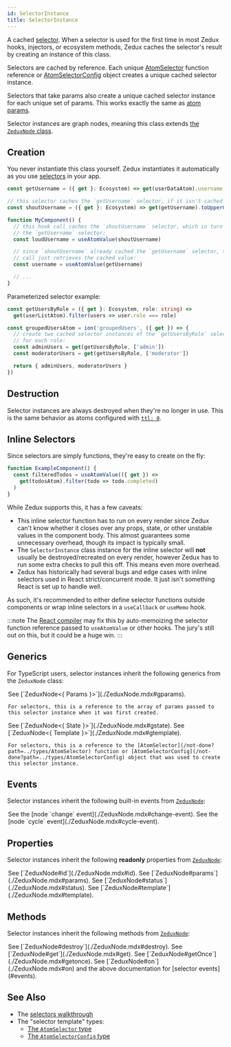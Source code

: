 ```yaml
---
id: SelectorInstance
title: SelectorInstance
---
```



A cached [selector](/not-done?path=../types/AtomSelector). When a selector is used for the first time in most Zedux hooks, injectors, or ecosystem methods, Zedux caches the selector's result by creating an instance of this class.

Selectors are cached by reference. Each unique [AtomSelector](/not-done?path=../types/AtomSelector) function reference or [AtomSelectorConfig](/not-done?path=../types/AtomSelectorConfig) object creates a unique cached selector instance.

Selectors that take params also create a unique cached selector instance for each unique set of params. This works exactly the same as [atom params](./AtomInstance#params).

Selector instances are graph nodes, meaning this class extends [the `ZeduxNode` class](./ZeduxNode.mdx).

## Creation

You never instantiate this class yourself. Zedux instantiates it automatically as you use [selectors](/not-done?path=../types/AtomSelector) in your app.

```ts
const getUsername = ({ get }: Ecosystem) => get(userDataAtom).username

// this selector caches the `getUsername` selector, if it isn't cached yet:
const shoutUsername = ({ get }: Ecosystem) => get(getUsername).toUpperCase()

function MyComponent() {
  // this hook call caches the `shoutUsername` selector, which in turn caches
  // the `getUsername` selector:
  const loudUsername = useAtomValue(shoutUsername)

  // since `shoutUsername` already cached the `getUsername` selector, this hook
  // call just retrieves the cached value:
  const username = useAtomValue(getUsername)

  // ...
}
```

Parameterized selector example:

```ts
const getUsersByRole = ({ get }: Ecosystem, role: string) =>
  get(userListAtom).filter(users => user.role === role)

const groupedUsersAtom = ion('groupedUsers', ({ get }) => {
  // create two cached selector instances of the `getUsersByRole` selector, one
  // for each role:
  const adminUsers = get(getUsersByRole, ['admin'])
  const moderatorUsers = get(getUsersByRole, ['moderator'])

  return { adminUsers, moderatorUsers }
})
```

## Destruction

Selector instances are always destroyed when they're no longer in use. This is the same behavior as atoms configured with [`ttl: 0`](./AtomInstance#ttl).

## Inline Selectors

Since selectors are simply functions, they're easy to create on the fly:

```ts
function ExampleComponent() {
  const filteredTodos = useAtomValue(({ get }) =>
    get(todosAtom).filter(todo => todo.completed)
  )
}
```

While Zedux supports this, it has a few caveats:

- This inline selector function has to run on every render since Zedux can't know whether it closes over any props, state, or other unstable values in the component body. This almost guarantees some unnecessary overhead, though its impact is typically small.
- The `SelectorInstance` class instance for the inline selector will **not** usually be destroyed/recreated on every render, however Zedux has to run some extra checks to pull this off. This means even more overhead.
- Zedux has historically had several bugs and edge cases with inline selectors used in React strict/concurrent mode. It just isn't something React is set up to handle well.

As such, it's recommended to either define selector functions outside components or wrap inline selectors in a `useCallback` or `useMemo` hook.

:::note
The [React compiler](https://react.dev/learn/react-compiler) may fix this by auto-memoizing the selector function reference passed to `useAtomValue` or other hooks. The jury's still out on this, but it could be a huge win.
:::

## Generics

For TypeScript users, selector instances inherit the following generics from the `ZeduxNode` class:

<Legend>
  <Item name="G['Params']">
    See [`ZeduxNode<{ Params }>`](./ZeduxNode.mdx#gparams).

    For selectors, this is a reference to the array of params passed to this selector instance when it was first created.

  </Item>
  <Item name="G['State']">
    See [`ZeduxNode<{ State }>`](./ZeduxNode.mdx#gstate).

  </Item>
  <Item name="G['Template']">
    See [`ZeduxNode<{ Template }>`](./ZeduxNode.mdx#gtemplate).
    
    For selectors, this is a reference to the [AtomSelector](/not-done?path=../types/AtomSelector) function or [AtomSelectorConfig](/not-done?path=../types/AtomSelectorConfig) object that was used to create this selector instance.

  </Item>
</Legend>

## Events

Selector instances inherit the following built-in events from [`ZeduxNode`](./ZeduxNode.mdx#events):

<Legend>
  <Item name="change" suffix="event">
    See the [node `change` event](./ZeduxNode.mdx#change-event).

  </Item>
  <Item name="cycle" suffix="event">
    See the [node `cycle` event](./ZeduxNode.mdx#cycle-event).

  </Item>
</Legend>

## Properties

Selector instances inherit the following **readonly** properties from [`ZeduxNode`](./ZeduxNode.mdx#properties):

<Legend>
  <Item name="id">See [`ZeduxNode#id`](./ZeduxNode.mdx#id).</Item>
  <Item name="params">See [`ZeduxNode#params`](./ZeduxNode.mdx#params).</Item>
  <Item name="status">See [`ZeduxNode#status`](./ZeduxNode.mdx#status).</Item>
  <Item name="template">
    See [`ZeduxNode#template`](./ZeduxNode.mdx#template).
  </Item>
</Legend>

## Methods

Selector instances inherit the following methods from [`ZeduxNode`](./ZeduxNode.mdx#methods):

<Legend>
  <Item name="destroy">
    See [`ZeduxNode#destroy`](./ZeduxNode.mdx#destroy).

  </Item>
  <Item name="get">
    See [`ZeduxNode#get`](./ZeduxNode.mdx#get).

  </Item>
  <Item name="getOnce">
    See [`ZeduxNode#getOnce`](./ZeduxNode.mdx#getonce).

  </Item>
  <Item name="on">
    See [`ZeduxNode#on`](./ZeduxNode.mdx#on) and the above documentation for [selector events](#events).
  </Item>
</Legend>

## See Also

- The [selectors walkthrough](../../../walkthrough/selectors.mdx)
- The "selector template" types:
  - [The `AtomSelector` type](/not-done?path=../types/AtomSelector)
  - [The `AtomSelectorConfig` type](/not-done?path=../types/AtomSelectorConfig)
